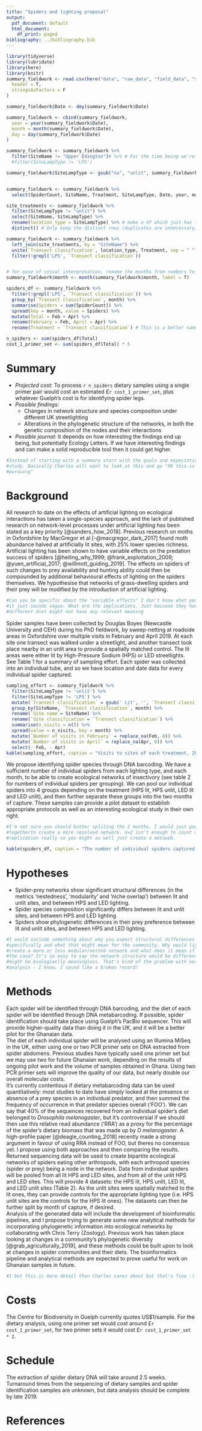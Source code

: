 ```yaml
---
title: "Spiders and lighting proposal"
output:
  pdf_document: default
  html_document:
    df_print: paged
bibliography: ../bibliography.bib
---
```


```r
library(tidyverse)
library(lubridate)
library(here)
library(knitr)
summary_fieldwork <- read.csv(here("data", "raw_data", "field_data", "spider_fielddata.csv"),
  header = T,
  stringsAsFactors = F
)

summary_fieldwork$Date <- dmy(summary_fieldwork$Date)

summary_fieldwork <- cbind(summary_fieldwork,
  year = year(summary_fieldwork$Date),
  month = month(summary_fieldwork$Date),
  day = day(summary_fieldwork$Date)
)
```

```r
summary_fieldwork <- summary_fieldwork %>%
  filter(SiteName != "Upper Edington")# %>% # For the time being we're getting rid of Upper Edington: theres two sorts of streetlights there and # that causes issues
  #filter(SiteLampType != 'LPS')

summary_fieldwork$SiteLampType <- gsub("na", "unlit", summary_fieldwork$SiteLampType)


summary_fieldwork <- summary_fieldwork %>%
  select(SpiderCount, SiteName, Treatment, SiteLampType, Date, year, month, day)

site_treatments <- summary_fieldwork %>%
  filter(SiteLampType != "unlit") %>%
  select(SiteName, SiteLampType) %>%
  rename(location_type = SiteLampType) %>% # make a df which just has the site names and the overall treatments for the locale
  distinct() # Only keep the distinct rows (duplicates are unnecessary)

summary_fieldwork <- summary_fieldwork %>%
  left_join(site_treatments, by = "SiteName") %>%
  unite(`Transect classification`, location_type, Treatment, sep = " ") %>%
  filter(!grepl('LPS', `Transect classification`))


# for ease of visual interpretation, rename the months from numbers to words
summary_fieldwork$month <- month(summary_fieldwork$month, label = T)
```

```r
spiders_df <- summary_fieldwork %>%
  filter(!grepl('LPS', `Transect classification`)) %>%
  group_by(`Transect classification`, month) %>%
  summarise(Spiders = sum(SpiderCount)) %>%
  spread(key = month, value = Spiders) %>%
  mutate(Total = Feb + Apr) %>%
  rename(February = Feb, April = Apr) %>%
  rename(Treatment = `Transect classification`) # This is a better name for purposes of the table, but NOT to be confused with the column of the same name in the master csv

n_spiders <- sum(spiders_df$Total)
cost_1_primer_set <- sum(spiders_df$Total) * 5

```  

# Summary
* *Projected cost:* To process `r n_spiders` dietary samples using a single primer pair would cost an estimated £`r cost_1_primer_set`, plus whatever Guelph's cost is for identifying spider legs.
* *Possible findings:* 
  + Changes in network structure and species composition under different UK streetlighting
  + Alterations in the phylogenetic structure of the networks, in both the genetic composition of the nodes and their interactions
* *Possible journal:* It depends on how interesting the findings end up being, but potentially Ecology Letters. If we have interesting findings and can make a solid reproducible tool then it could get higher.

```r
#Instead of starting with a summary start with the goals and expectations of the
#study. Basically Charles will want to look at this and go "OK this is worth
#pursuing"
```


# Background

All research to date on the effects of artificial lighting on ecological interactions has taken a single-species approach, and the lack of published research on network-level processes under artificial lighting has been stated as a key priority [@sanders_how_2018]. Previous research on moths in Oxfordshire by MacGregor et al [-@macgregor_dark_2017] found moth abundance halved at artificially lit sites, with 25% lower species richness. Artificial lighting has been shown to have variable effects on the predation success of spiders [@heiling_why_1999; @frank_exploitation_2009; @yuen_artificial_2017; @willmott_guiding_2019]. The effects on spiders of such changes to prey availability and hunting ability could then be compounded by additional behavioural effects of lighting on the spiders themselves. We hypothesise that networks of grass-dwelling spiders and their prey will be modified by the introduction of artificial lighting.
```r
#Can you be specific about the "variable effects" I don't know what you mean and
#it just sounds vague. What are the implications. Just becuase they have
#different diet might not have any relevant meaning
```


Spider samples have been collected by Douglas Boyes (Newcastle University and CEH) during his PhD fieldwork, by sweep-netting at roadside areas in Oxfordshire over multiple visits in February and April 2019. At each site one transect was walked under a streetlight, and another transect took place nearby in an unlit area to provide a spatially matched control. The lit areas were either lit by High-Pressure Sodium (HPS) or LED streetlights. See Table 1 for a summary of sampling effort. Each spider was collected into an individual tube, and so we have location and date data for every individual spider captured.
  
  
```r
sampling_effort <- summary_fieldwork %>% 
  filter(SiteLampType != 'unlit') %>%
  filter(SiteLampType != 'LPS') %>%
  mutate(`Transect classification` = gsub(' Lit', '', `Transect classification`)) %>%
  group_by(SiteName, `Transect classification`, month) %>% 
  rename(`Site name`= SiteName) %>%
  rename(`Site classification`= `Transect classification`) %>%
  summarise(n_visits = n()) %>% 
  spread(value = n_visits, key = month) %>%
  mutate(`Number of visits in February` = replace_na(Feb, 0)) %>%
  mutate(`Number of visits in April` = replace_na(Apr, 0)) %>%
  select(- Feb, - Apr)
kable(sampling_effort, caption = "Visits to sites of each treatment, 2019")
```

\pagebreak
  
We propose identifying spider species through DNA barcoding. We have a sufficient number of individual spiders from each lighting type, and each month, to be able to create ecological networks of insectivory (see table 2 for numbers of individual spiders per grouping). We can pool our individual spiders into 4 groups depending on the treatment (HPS lit, HPS unlit, LED lit and LED unlit), and then further separate these groups into the two months of capture.
These samples can provide a pilot dataset to establish appropriate protocols as well as an interesting ecological study in their own right.

```r
#I'm not sure you should bother spliting the 2 months. I would just pool that
#togetherto create a more resolved network. n=2 isn't enough to count as
#replication really so you might as well just create a metaweb.
```

  
```r
kable(spiders_df, caption = "The number of individual spiders captured per treatment and month.")
```



# Hypotheses
* Spider-prey networks show significant structural differences (in the metrics 'nestedness', 'modularity' and 'niche overlap') between lit and unlit sites, and between HPS and LED lighting.
* Spider species composition significantly differs between lit and unlit sites, and between HPS and LED lighting
* Spiders show phylogenetic differences in their prey preference between lit and unlit sites, and between HPS and LED lighting.

```r
#I would include something about why you expect structural differences 
#specifically and what that might mean for the community. Why would lighting 
#create a more or less modular/nested network and what does it mean if that's 
#the case? It's so easy to say the network structure would be different but that 
#might be biologiaclly meaningless. That's kind of the problem with network 
#analysis - I know, I sound like a broken record!
```



\pagebreak

# Methods
Each spider will be identified through DNA barcoding, and the diet of each spider will be identified through DNA metabarcoding. If possible, spider identification should take place using Guelph's PacBio sequencer. This will provide higher-quality data than doing it in the UK, and it will be a better pilot for the Ghanaian data.  
The diet of each individual spider will be analysed using an Illumina MiSeq in the UK, either using one or two PCR primer sets on DNA extracted from spider abdomens. Previous studies have typically used one primer set but we may use two for future Ghanaian work, depending on the results of ongoing pilot work and the volume of samples obtained in Ghana. Using two PCR primer sets will improve the quality of our data, but nearly double our overall molecular costs.  
It's currently contentious if dietary metabarcoding data can be used quantitatively: most studies to date have simply looked at the presence or absence of a prey species in an individual predator, and then summed the frequency of occurrence in that predator species overall ('FOO'). We can say that 40% of the sequences recovered from an individual spider's diet belonged to *Drosophila melanogaster*, but it's controversial if we should then use this relative read abundance ('RRA') as a proxy for the percentage of the spider's dietary biomass that was made up by *D melanogaster*. A high-profile paper [@deagle_counting_2018] recently made a strong argument in favour of using RRA instead of FOO, but theres no consensus yet. I propose using both approaches and then comparing the results.  
Returned sequencing data will be used to create bipartite ecological networks of spiders eating other arthropods, with each arthropod species (spider or prey) being a node in the network. Data from individual spiders will be pooled from all lit HPS and LED sites, and from all of the unlit HPS and LED sites. This will provide 4 datasets: the HPS lit, HPS unlit, LED lit, and LED unlit sites (Table 2). As the unlit sites were spatially matched to the lit ones, they can provide controls for the appropriate lighting type (i.e. HPS unlit sites are the controls for the HPS lit ones). The datasets can then be further split by month of capture, if desired.  
Analysis of the generated data will include the development of bioinformatic pipelines, and I propose trying to generate some new analytical methods for incorporating phylogenetic information into ecological networks by collaborating with Chris Terry (Zoology). Previous work has taken place looking at changes in a community's phylogenetic diversity [@grab_agriculturally_2019], and these methods could be built upon to look at changes in spider communities and their diets. The bioinformatics pipeline and analytical methods are expected to prove useful for work on Ghanaian samples in future.

```r
#I bet this is more detail than Charles cares about but that's fine :)
```

# Costs
The Centre for Biodiversity in Guelph currently quotes US$1/sample. 
For the dietary analysis, using one primer set would cost around £`r cost_1_primer_set`, for two primer sets it would cost £`r cost_1_primer_set * 2`.

# Schedule
The extraction of spider dietary DNA will take around 2.5 weeks. Turnaround times from the sequencing of dietary samples and spider identification samples are unknown, but data analysis should be complete by late 2019.

\pagebreak  

# References
